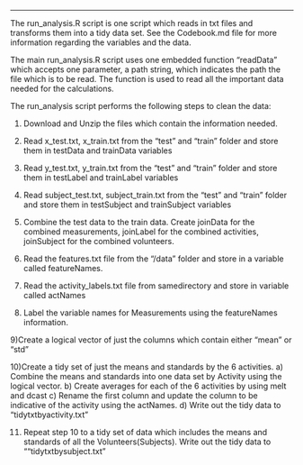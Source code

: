 ---
  The run_analysis.R script is one script which reads in txt files and transforms them into a tidy data set. See the Codebook.md file for more information regarding the variables and the data. 

The main run_analysis.R script uses one embedded function "readData" which accepts one parameter, a path string, which indicates the path the file which is to be read.  The function is used to read all the important data needed for the calculations.

The run_analysis script performs the following steps to clean the data: 

1) Download and Unzip the files which contain the information needed.

2) Read x_test.txt, x_train.txt from the "test" and "train" folder and store them in testData and trainData variables

3) Read y_test.txt, y_train.txt from the "test" and "train" folder and store them in testLabel and trainLabel variables

4) Read  subject_test.txt, subject_train.txt from the "test" and "train" folder and store them in testSubject and trainSubject variables

5) Combine the test data to the train data.  Create joinData for the combined measurements, joinLabel for the combined activities, joinSubject for the combined volunteers.

6) Read the features.txt file from the "/data" folder and store  in a variable called featureNames. 

7) Read the activity_labels.txt file from samedirectory and store in variable called actNames

8) Label the variable names for Measurements using the featureNames information.

9)Create a logical vector of just the columns which contain either "mean" or "std" 

10)Create a tidy set of just the means and standards by the 6 activities. 
     a) Combine the means and standards into one data set by Activity using the logical vector.
  b) Create averages for each of the 6 activities by using melt and dcast
	c) Rename the first column and update the column to be indicative of the activity using the actNames.
	d) Write out the tidy data to "tidytxtbyactivity.txt"

11) Repeat step 10 to a tidy set of data which includes the means and standards of all the Volunteers(Subjects).  Write out the tidy data to ""tidytxtbysubject.txt"

